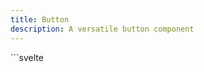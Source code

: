 ```yaml
---
title: Button
description: A versatile button component
---
```


<Tabs>
  <TabItem label="Preview">
	<ButtonPreview />
  </TabItem>
  <TabItem label="Usage">
    ```svelte
	<script lang="ts">
		import { Button } from "@dxdns/feflow"

		const variants = ["outlined", "text", "contained"]
		const colors = ["error", "success", "warning", "info", "primary"]
	</script>

	<div
		style="
		display: flex; 
		flex-direction: column; 
		gap: 1rem;
		align-items: center;
		padding: 1rem;
	"
	>
		<Button isLoading></Button>

		{#each variants as variant}
			<Button variant={variant as any}>{variant}</Button>
		{/each}
		<Button href="https://dxdns.dev" target="_blank">link</Button>

		{#each variants as variant}
			<Button disabled variant={variant as any}>{variant} disabled</Button>
		{/each}

		<div style="display:flex; align-items: baseline; gap: 1rem; flex-wrap: wrap;">
			{#each colors as color}
				<Button class="bg-{color} text-on-{color}">{color}</Button>
			{/each}
		</div>

		<Button>
			<svg
				xmlns="http://www.w3.org/2000/svg"
				height="16px"
				viewBox="0 -960 960 960"
				width="16px"
				fill="red"
			>
				<path
					d="m480-120-58-52q-101-91-167-157T150-447.5Q111-500 95.5-544T80-634q0-94 63-157t157-63q52 0 99 22t81 62q34-40 81-62t99-22q94 0 157 63t63 157q0 46-15.5 90T810-447.5Q771-395 705-329T538-172l-58 52Z"
				/>
			</svg>
			heart
		</Button>
	</div>
	```
  </TabItem>
</Tabs>